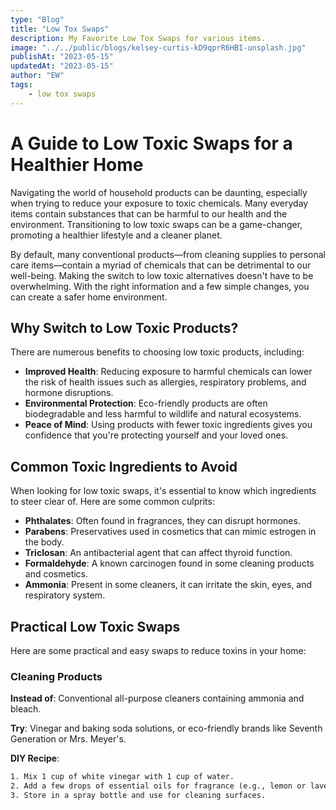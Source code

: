 ```yaml
---
type: "Blog"
title: "Low Tox Swaps"
description: My Favorite Low Tox Swaps for various items.
image: "../../public/blogs/kelsey-curtis-kD9qprR6HBI-unsplash.jpg"
publishAt: "2023-05-15"
updatedAt: "2023-05-15"
author: "EW"
tags:
    - low tox swaps
---
```



# A Guide to Low Toxic Swaps for a Healthier Home

Navigating the world of household products can be daunting, especially when trying to reduce your exposure to toxic chemicals. Many everyday items contain substances that can be harmful to our health and the environment. Transitioning to low toxic swaps can be a game-changer, promoting a healthier lifestyle and a cleaner planet.

By default, many conventional products—from cleaning supplies to personal care items—contain a myriad of chemicals that can be detrimental to our well-being. Making the switch to low toxic alternatives doesn't have to be overwhelming. With the right information and a few simple changes, you can create a safer home environment.

## Why Switch to Low Toxic Products?

There are numerous benefits to choosing low toxic products, including:

- **Improved Health**: Reducing exposure to harmful chemicals can lower the risk of health issues such as allergies, respiratory problems, and hormone disruptions.
- **Environmental Protection**: Eco-friendly products are often biodegradable and less harmful to wildlife and natural ecosystems.
- **Peace of Mind**: Using products with fewer toxic ingredients gives you confidence that you're protecting yourself and your loved ones.

## Common Toxic Ingredients to Avoid

When looking for low toxic swaps, it's essential to know which ingredients to steer clear of. Here are some common culprits:

- **Phthalates**: Often found in fragrances, they can disrupt hormones.
- **Parabens**: Preservatives used in cosmetics that can mimic estrogen in the body.
- **Triclosan**: An antibacterial agent that can affect thyroid function.
- **Formaldehyde**: A known carcinogen found in some cleaning products and cosmetics.
- **Ammonia**: Present in some cleaners, it can irritate the skin, eyes, and respiratory system.

## Practical Low Toxic Swaps

Here are some practical and easy swaps to reduce toxins in your home:

### Cleaning Products

**Instead of**: Conventional all-purpose cleaners containing ammonia and bleach.

**Try**: Vinegar and baking soda solutions, or eco-friendly brands like Seventh Generation or Mrs. Meyer's.

**DIY Recipe**:
```html
1. Mix 1 cup of white vinegar with 1 cup of water.
2. Add a few drops of essential oils for fragrance (e.g., lemon or lavender).
3. Store in a spray bottle and use for cleaning surfaces.

